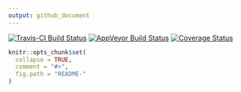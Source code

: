 ```yaml
---
output: github_document
---
```


[![Travis-CI Build Status](https://travis-ci.org/.svg?branch=master)](https://travis-ci.org/)
[![AppVeyor Build Status](https://ci.appveyor.com/api/projects/status/github/USCBiostats/<REPO>?branch=master&svg=true)](https://ci.appveyor.com/project/USCBiostats/<REPO>)
[![Coverage Status](https://img.shields.io/codecov/c/github//master.svg)](https://codecov.io/github/?branch=master)

<!-- README.md is generated from README.Rmd. Please edit that file -->

```r
knitr::opts_chunk$set(
  collapse = TRUE,
  comment = "#>",
  fig.path = "README-"
)
```
